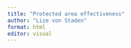```yaml
---
title: "Protected area effectiveness"
author: "Lize von Staden"
format: html
editor: visual
---
```


## 
